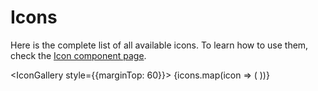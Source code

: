 

<Meta title="Docs/Icons" />


# Icons

Here is the complete list of all available icons. To learn how to use them, check the [Icon component page](/docs/atoms-icon--documentation).

<IconGallery style={{marginTop: 60}}>
  {icons.map(icon => (
      <IconItem name={icon}>
        <Icon name={icon} />
      </IconItem>
  ))}
</IconGallery>
